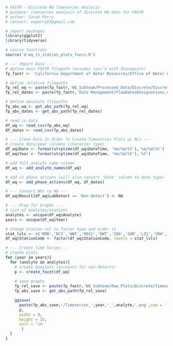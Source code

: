 ```r
# FASTR - Discrete WQ Timeseries Analysis
# purpose: timeseries analysis of discrete WQ data for FASTR
# author: Sarah Perry
# contact: seperry83@gmail.com
```

```r
# import packages
library(ggplot2)
library(tidyverse)

# source functions
source('d-wq_ts_station_plots_funcs.R')
```

```r
# --- Import Data ---
# define main FASTR filepath (assumes sync'd with Sharepoint)
fp_fastr <- 'California Department of Water Resources/Office of Water Quality and Estuarine Ecology - North Delta Flow Action/'

# define relative filepaths 
fp_rel_wq <- paste(fp_fastr,'WQ_Subteam/Processed_Data/Discrete/Discrete_Output_Lab.csv', sep = '')
fp_rel_dates <- paste(fp_fastr,'Data Management/FlowDatesDesignations.csv', sep = '')

# define absolute filepaths
fp_abs_wq <- get_abs_path(fp_rel_wq)
fp_abs_dates <- get_abs_path(fp_rel_dates)

# read in data
df_wq <- read_csv(fp_abs_wq)
df_dates <- read_csv(fp_abs_dates)

# --- Clean Data In Order To Create Timeseries Plots w/ RLs ---
# create date/year columns (character type)
df_wq$Date <- format(strptime(df_wq$DateTime, '%m/%d/%Y'),'%m/%d/%Y')
df_wq$Year <- format(strptime(df_wq$DateTime, '%m/%d/%Y'),'%Y')

# add full analyte name column
df_wq <- add_analyte_names(df_wq)

# add in phase actions (will also convert 'Date' column to date type)
df_wq <- add_phase_actions(df_wq, df_dates)

# --- Convert NDs to NA --- 
df_wq$Result[df_wq$LabDetect == 'Non-detect'] <- NA
```

```r
# --- Prep for Graphs ---
# list of analytes/stations
analytes <- unique(df_wq$Analyte)
years <- unique(df_wq$Year)

# change station col to factor type and order it
stat_lvls <- c('RMB','RCS','WWT','RD22','DWT','I80','SHR','LIS','SRH','STTD','BL5','LIB','RYI','SRV','RVB','SDI')
df_wq$StationCode <- factor(df_wq$StationCode, levels = stat_lvls)

# --- Create Time Series --
# create plots
for (year in years){
  for (analyte in analytes){ 
    # create boxplots (accounts for non-detects)
    p <- create_facet(df_wq)
    
    # save graphs
    fp_rel_save <- paste(fp_fastr,'WQ_Subteam/Raw_Plots/Discrete/Timeseries_Stations/',year,sep = '')
    fp_abs_save <- get_abs_path(fp_rel_save)

    ggsave(
      paste(fp_abs_save,'/Timeseries_',year,'_',analyte,'.png',sep = ''),
      p,
      width = 8,
      height = 15,
      unit = 'in'
       )
  }
}
```

